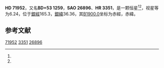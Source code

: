{{Starbox begin
| name = HD 71952
}}
{{Starbox observe
| epoch = [[J2000.0|J2000.0]]
| constell = {{星座名待查}}<ref name=SIMBAD>{{cite web
 | url=http://simbad.u-strasbg.fr/simbad/sim-id?Ident=HR+3351
 | title =Pulsating variable Star
 | publisher=Centre de Données astronomiques de Strasbourg
 | work=SIMBAD
 | accessdate=2012-07-13}}</ref><ref name=DATA>{{cite web
 | url=http://vizier.u-strasbg.fr/viz-bin/VizieR-5?-out.add=.&-source=5050&-corr=PK=HR&-out.max=9999&HR=3351
 | title=VizieR Detailed Page
 | accessdate=2012-07-13
 | archive-date=2016-03-05
 | archive-url=https://web.archive.org/web/20160305045559/http://vizier.u-strasbg.fr/viz-bin/VizieR-5?-out.add=.&-source=5050&-corr=PK=HR&-out.max=9999&HR=3351
 | dead-url=no
 }}</ref>
| 星官 = 
| ra = {{RA|8|32|33.5}}<ref name=SIMBAD /><ref name=DATA />
| dec = {{DEC|+53|6|53}}<ref name=SIMBAD /><ref name=DATA />
| appmag_v = 6.24<ref name=SIMBAD /><ref name=DATA />
}}
{{Starbox character
| class = K0IV<ref name=SIMBAD /><ref name=DATA />
| b-v = 1.01<ref name=SIMBAD /><ref name=DATA />
| u-b = 0.83<ref name=SIMBAD /><ref name=DATA />
| r-i = 0.51<ref name=SIMBAD /><ref name=DATA />
| variable = 
}}
{{Starbox astrometry
| radial_v = 0.83
| prop_mo_ra = 44
| parallax = 
| p_error = 
}}
{{Starbox catalog
| names =BD+53 1259，[[SAO星表|SAO]] 26896，[[HD星表|HD]] 71952，[[HR星表|HR]] 3351}}
{{Starbox reference |Simbad=HR+3351}}
{{Starbox end}}

'''HD 71952'''，又名'''BD+53 1259'''，'''SAO 26896'''、'''HR 3351'''，是一颗恒星<ref name=SIMBAD /><ref name=DATA />，视星等为6.24，位于[[銀道座標系|銀經]]165.3，[[銀道座標系|銀緯]]36.36，其[[B1900.0|B1900.0]]坐标为赤經{{RA|8|25|3.3}}，赤緯{{DEC|+53|36.36|13}}。

== 参考文献 ==
{{reflist}}

{{star-stub}}

[[Category:HD和HDE天體|71952]]
[[Category:HR天體|3351]]
[[Category:SAO天體|26896]]